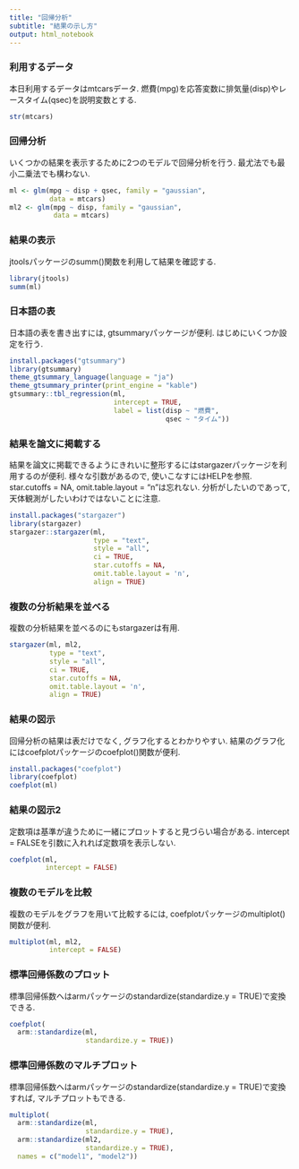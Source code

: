 ```yaml
---
title: "回帰分析"
subtitle: "結果の示し方"
output: html_notebook
---
```


### 利用するデータ

本日利用するデータはmtcarsデータ.
燃費(mpg)を応答変数に排気量(disp)やレースタイム(qsec)を説明変数とする.

```r
str(mtcars)
```

### 回帰分析

いくつかの結果を表示するために2つのモデルで回帰分析を行う.
最尤法でも最小二乗法でも構わない.

```r
ml <- glm(mpg ~ disp + qsec, family = "gaussian", 
          data = mtcars)
ml2 <- glm(mpg ~ disp, family = "gaussian", 
           data = mtcars)
```

### 結果の表示

jtoolsパッケージのsumm()関数を利用して結果を確認する.

```r
library(jtools)
summ(ml)
```

### 日本語の表

日本語の表を書き出すには, gtsummaryパッケージが便利.
はじめにいくつか設定を行う.

```r
install.packages("gtsummary")
library(gtsummary)
theme_gtsummary_language(language = "ja")
theme_gtsummary_printer(print_engine = "kable")
gtsummary::tbl_regression(ml,
                          intercept = TRUE,
                          label = list(disp ~ "燃費",
                                       qsec ~ "タイム"))
```

### 結果を論文に掲載する

結果を論文に掲載できるようにきれいに整形するにはstargazerパッケージを利用するのが便利.
様々な引数があるので, 使いこなすにはHELPを参照.
star.cutoffs = NA, omit.table.layout = "n"は忘れない.
分析がしたいのであって, 天体観測がしたいわけではないことに注意.

```r
install.packages("stargazer")
library(stargazer)
stargazer::stargazer(ml,
                     type = "text",
                     style = "all", 
                     ci = TRUE,
                     star.cutoffs = NA, 
                     omit.table.layout = 'n',
                     align = TRUE)
```

### 複数の分析結果を並べる

複数の分析結果を並べるのにもstargazerは有用.

```r
stargazer(ml, ml2,
          type = "text",
          style = "all", 
          ci = TRUE,
          star.cutoffs = NA, 
          omit.table.layout = 'n',
          align = TRUE)
```

### 結果の図示

回帰分析の結果は表だけでなく, グラフ化するとわかりやすい.
結果のグラフ化にはcoefplotパッケージのcoefplot()関数が便利.

```r
install.packages("coefplot")
library(coefplot)
coefplot(ml)
```

### 結果の図示2

定数項は基準が違うために一緒にプロットすると見づらい場合がある.
intercept = FALSEを引数に入れれば定数項を表示しない.


```r
coefplot(ml,
         intercept = FALSE)
```

### 複数のモデルを比較

複数のモデルをグラフを用いて比較するには, coefplotパッケージのmultiplot()関数が便利.

```r
multiplot(ml, ml2,
          intercept = FALSE)
```

### 標準回帰係数のプロット

標準回帰係数へはarmパッケージのstandardize(standardize.y = TRUE)で変換できる.

```r
coefplot(
  arm::standardize(ml,
                   standardize.y = TRUE))
```

### 標準回帰係数のマルチプロット

標準回帰係数へはarmパッケージのstandardize(standardize.y = TRUE)で変換すれば, マルチプロットもできる.

```r
multiplot(
  arm::standardize(ml,
                   standardize.y = TRUE),
  arm::standardize(ml2,
                   standardize.y = TRUE),
  names = c("model1", "model2"))
```
